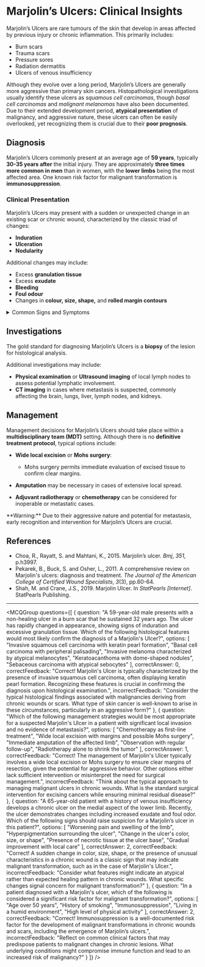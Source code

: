 
# Marjolin’s Ulcers: Clinical Insights

Marjolin’s Ulcers are rare tumours of the skin that develop in areas affected by previous injury or chronic inflammation. This primarily includes:

- Burn scars
- Trauma scars
- Pressure sores
- Radiation dermatitis
- Ulcers of venous insufficiency

Although they evolve over a long period, Marjolin’s Ulcers are generally more aggressive than primary skin cancers. Histopathological investigations usually identify these ulcers as *squamous cell carcinomas*, though *basal cell carcinomas* and *malignant melanomas* have also been documented. Due to their extended development period, **atypical presentation** of malignancy, and aggressive nature, these ulcers can often be easily overlooked, yet recognizing them is crucial due to their **poor prognosis**.

## Diagnosis

Marjolin’s Ulcers commonly present at an average age of **59 years**, typically **30-35 years after** the initial injury. They are approximately **three times more common in men** than in women, with the **lower limbs** being the most affected area. One known risk factor for malignant transformation is **immunosuppression**.

### Clinical Presentation

Marjolin’s Ulcers may present with a sudden or unexpected change in an existing scar or chronic wound, characterized by the classic triad of changes:

- **Induration**
- **Ulceration**
- **Nodularity**

Additional changes may include:

- Excess **granulation tissue**
- Excess **exudate**
- **Bleeding**
- **Foul odour**
- Changes in **colour, size, shape,** and **rolled margin contours**

<details>
<summary>Common Signs and Symptoms</summary>

- **Skin Changes**:
  - Sudden alteration in scar appearance
  - Formation of an ulcer
  - Hardening of tissue

- **Secretion**:
  - Increased exudate and potential infection

- **Other Symptoms**:
  - Possible local swelling
  - Pain or discomfort
</details>

## Investigations

The gold standard for diagnosing Marjolin’s Ulcers is a **biopsy** of the lesion for histological analysis. 

Additional investigations may include:

- **Physical examination** or **Ultrasound imaging** of local lymph nodes to assess potential lymphatic involvement.
- **CT imaging** in cases where metastasis is suspected, commonly affecting the brain, lungs, liver, lymph nodes, and kidneys.

## Management

Management decisions for Marjolin’s Ulcers should take place within a **multidisciplinary team (MDT)** setting. Although there is no **definitive treatment protocol**, typical options include:

- **Wide local excision** or **Mohs surgery**:
  - Mohs surgery permits immediate evaluation of excised tissue to confirm clear margins.
  
- **Amputation** may be necessary in cases of extensive local spread.

- **Adjuvant radiotherapy** or **chemotherapy** can be considered for inoperable or metastatic cases.

<Callout emoji="⚠️">
**Warning:** Due to their aggressive nature and potential for metastasis, early recognition and intervention for Marjolin’s Ulcers are crucial.
</Callout>

## References

- Choa, R., Rayatt, S. and Mahtani, K., 2015. Marjolin’s ulcer. _Bmj_, _351_, p.h3997.
- Pekarek, B., Buck, S. and Osher, L., 2011. A comprehensive review on Marjolin's ulcers: diagnosis and treatment. _The Journal of the American College of Certified Wound Specialists_, _3_(3), pp.60-64.
- Shah, M. and Crane, J.S., 2019. Marjolin Ulcer. In _StatPearls [Internet]_. StatPearls Publishing.

---

<MCQGroup questions={[
  {
    question: "A 59-year-old male presents with a non-healing ulcer in a burn scar that he sustained 32 years ago. The ulcer has rapidly changed in appearance, showing signs of induration and excessive granulation tissue. Which of the following histological features would most likely confirm the diagnosis of a Marjolin's Ulcer?",
    options: [
      "Invasive squamous cell carcinoma with keratin pearl formation",
      "Basal cell carcinoma with peripheral palisading",
      "Invasive melanoma characterized by atypical melanocytes",
      "Keratoacanthoma with dome-shaped nodules",
      "Sebaceous carcinoma with atypical sebocytes"
    ],
    correctAnswer: 0,
    correctFeedback: "Correct! Marjolin's Ulcer is typically characterized by the presence of invasive squamous cell carcinoma, often displaying keratin pearl formation. Recognizing these features is crucial in confirming the diagnosis upon histological examination.",
    incorrectFeedback: "Consider the typical histological findings associated with malignancies deriving from chronic wounds or scars. What type of skin cancer is well-known to arise in these circumstances, particularly in an aggressive form?"
  },
  {
    question: "Which of the following management strategies would be most appropriate for a suspected Marjolin's Ulcer in a patient with significant local invasion and no evidence of metastasis?",
    options: [
      "Chemotherapy as first-line treatment",
      "Wide local excision with margins and possible Mohs surgery",
      "Immediate amputation of the affected limb",
      "Observation with regular follow-up",
      "Radiotherapy alone to shrink the tumor"
    ],
    correctAnswer: 1,
    correctFeedback: "Correct! The management of Marjolin's Ulcer typically involves a wide local excision or Mohs surgery to ensure clear margins of resection, given the potential for aggressive behavior. Other options either lack sufficient intervention or misinterpret the need for surgical management.",
    incorrectFeedback: "Think about the typical approach to managing malignant ulcers in chronic wounds. What is the standard surgical intervention for excising cancers while ensuring minimal residual disease?"
  },
  {
    question: "A 65-year-old patient with a history of venous insufficiency develops a chronic ulcer on the medial aspect of the lower limb. Recently, the ulcer demonstrates changes including increased exudate and foul odor. Which of the following signs should raise suspicion for a Marjolin’s ulcer in this patient?",
    options: [
      "Worsening pain and swelling of the limb",
      "Hyperpigmentation surrounding the ulcer",
      "Change in the ulcer's color, size, or shape",
      "Presence of necrotic tissue at the ulcer base",
      "Gradual improvement with local care"
    ],
    correctAnswer: 2,
    correctFeedback: "Correct! A sudden change in color, size, shape, or the presence of unusual characteristics in a chronic wound is a classic sign that may indicate malignant transformation, such as in the case of Marjolin's Ulcer.",
    incorrectFeedback: "Consider what features might indicate an atypical rather than expected healing pattern in chronic wounds. What specific changes signal concern for malignant transformation?"
  },
  {
    question: "In a patient diagnosed with a Marjolin's ulcer, which of the following is considered a significant risk factor for malignant transformation?",
    options: [
      "Age over 50 years",
      "History of smoking",
      "Immunosuppression",
      "Living in a humid environment",
      "High level of physical activity"
    ],
    correctAnswer: 2,
    correctFeedback: "Correct! Immunosuppression is a well-documented risk factor for the development of malignant transformations in chronic wounds and scars, including the emergence of Marjolin’s ulcers.",
    incorrectFeedback: "Reflect on common clinical factors that may predispose patients to malignant changes in chronic lesions. What underlying conditions might compromise immune function and lead to an increased risk of malignancy?"
  }
]} />